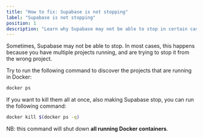 ```yaml
---
title: "How to fix: Supabase is not stopping"
label: "Supabase is not stopping"
position: 1
description: "Learn why Supabase may not be able to stop in certain cases and how to fix it."
---
```


Sometimes, Supabase may not be able to stop. In most cases, this happens because you have multiple projects running, and are trying to stop it from the wrong project.

Try to run the following command to discover the projects that are running in Docker:

```bash
docker ps
```

If you want to kill them all at once, also making Supabase stop, you can run the following command:

```bash
docker kill $(docker ps -q)
```

NB: this command will shut down **all running Docker containers**.